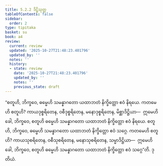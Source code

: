 ```yaml
---
title: 5.2.2 ဒိဋ္ဌိသုတ္တ
tableOfContents: false
sidebar:
  order: 2
type: tipitaka
basket: su
book: a4
review:
  current: review
  updated: '2025-10-27T21:48:23.401796'
  updated_by: ''
  notes: ''
  history:
  - state: review
    date: '2025-10-27T21:48:23.401796'
    updated_by: ''
    notes: ''
    previous_state: draft
---
```



<ReviewStatus review={frontmatter.review} showDetails={true} />

<HypothesisAnnotation frontmatter={frontmatter} />

<DynamicBreadcrumb />

<Division number="212" book="a4" e="ch" v="15" p="548">

<Paragraph number="1376" book="a4">
“စတူဟိ, ဘိက္ခဝေ, ဓမ္မေဟိ သမန္နာဂတော ယထာဘတံ နိက္ခိတ္တော ဧဝံ နိရယေ. ကတမေဟိ စတူဟိ? ကာယဒုစ္စရိတေန, ဝစီဒုစ္စရိတေန, မနောဒုစ္စရိတေန, မိစ္ဆာဒိဋ္ဌိယာ—  ဣမေဟိ ခေါ, ဘိက္ခဝေ, စတူဟိ ဓမ္မေဟိ သမန္နာဂတော ယထာဘတံ နိက္ခိတ္တော ဧဝံ နိရယေ.
</Paragraph>

<Paragraph number="1377" book="a4">
စတူဟိ, ဘိက္ခဝေ, ဓမ္မေဟိ သမန္နာဂတော ယထာဘတံ နိက္ခိတ္တော ဧဝံ သဂ္ဂေ. ကတမေဟိ စတူဟိ? ကာယသုစရိတေန, ဝစီသုစရိတေန, မနောသုစရိတေန, သမ္မာဒိဋ္ဌိယာ—  ဣမေဟိ ခေါ, ဘိက္ခဝေ, စတူဟိ ဓမ္မေဟိ သမန္နာဂတော ယထာဘတံ နိက္ခိတ္တော ဧဝံ သဂ္ဂေ”တိ.

</Paragraph>
</Division>

<Paragraph number="1378" type="center" book="a4">
ဒုတိယံ.
</Paragraph>
